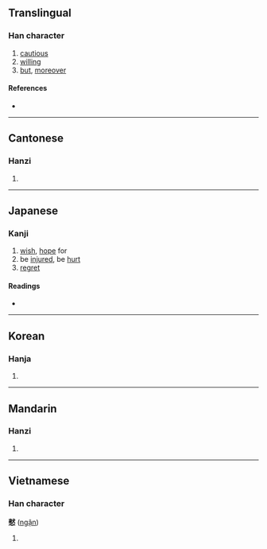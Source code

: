{{also|慭}}
{{character info}}
==Translingual==

===Han character===
{{Han char|rn=61|rad=心|as=12|sn=16|four=43333|canj=DKP,XDKP|ids=⿱猌心}}

# [[cautious]]
# [[willing]]
# [[but]], [[moreover]]

====References====
* {{Han ref|kx=0402.210|dkj=11215|dj=0742.230|hdz=42349.140|uh=6196|ud=24982|bh=E978|bd=59768}}

----

==Cantonese==

===Hanzi===
{{yue-hanzi|jyut=[[jan6]]|y=yan6}}

# {{rfdef|yue|sort=心12}}

----

==Japanese==

===Kanji===
{{ja-kanji|grade=|rs=心12}}

# [[wish]], [[hope]] for
# be [[injured]], be [[hurt]]
# [[regret]]

====Readings====
* {{ja-readings|on=[[ぎん]] (gin), [[きん]] (kin)|kun=[[なまじいに]] (namajiini)}}

----

==Korean==

===Hanja===
{{ko-hanja|hangeul=은|eumhun=|rv=eun|mr=ŭn|y=un}}

# {{rfdef|ko|sort=心12}}

----

==Mandarin==

===Hanzi===
{{cmn-hanzi|pin=[[yìn]] ([[yin4]])|wg=yin<sup>4</sup>}}

# {{rfdef|cmn|sort=心12}}

----

==Vietnamese==

===Han character===
'''憖''' ([[ngận]])

# {{rfdef|vi}}